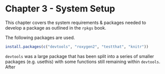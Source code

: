 # Chapter 3 - System Setup {#Chap3}

This chapter covers the system requirements & packages needed to develop a package as outlined in the `rpkgs` book.

The following packages are used.
```r
install.packages(c("devtools", "roxygen2", "testthat", "knitr"))
```

`devtools` was a large package that has been split into a series of smaller packages (e.g. usethis) with some functions still remaining within `devtools`. After 
